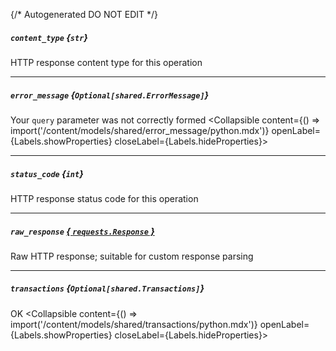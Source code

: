 {/* Autogenerated DO NOT EDIT  */}

##### `content_type` *{`str`}*
HTTP response content type for this operation

---
##### `error_message` *{`Optional[shared.ErrorMessage]`}*
Your `query` parameter was not correctly formed
<Collapsible content={() => import('/content/models/shared/error_message/python.mdx')} openLabel={Labels.showProperties} closeLabel={Labels.hideProperties}>
</Collapsible>

---
##### `status_code` *{`int`}*
HTTP response status code for this operation

---
##### `raw_response` [*{ `requests.Response` }*](https://requests.readthedocs.io/en/latest/api/#requests.Response)
Raw HTTP response; suitable for custom response parsing

---
##### `transactions` *{`Optional[shared.Transactions]`}*
OK
<Collapsible content={() => import('/content/models/shared/transactions/python.mdx')} openLabel={Labels.showProperties} closeLabel={Labels.hideProperties}>
</Collapsible>


